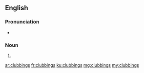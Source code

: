 ==English==

===Pronunciation===
* {{IPA|/ˈklʌbɪŋz/|lang=en}}

===Noun===
{{head|en|noun plural form}}

# {{plural of|clubbing|lang=en}}

[[ar:clubbings]]
[[fr:clubbings]]
[[ku:clubbings]]
[[mg:clubbings]]
[[my:clubbings]]